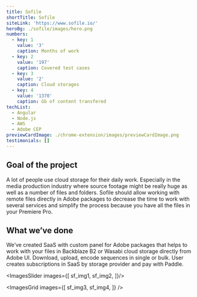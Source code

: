 ```yaml
---
title: Sofile
shortTitle: Sofile
siteLink: 'https://www.sofile.io/'
heroBg: ./sofile/images/hero.png
numbers:
  - key: 1
    value: '3'
    caption: Months of work
  - key: 2
    value: '197'
    caption: Covered test cases
  - key: 3
    value: '2'
    caption: Cloud storages
  - key: 4
    value: '1370'
    caption: Gb of content transfered
techList:
  - Angular
  - Node.js
  - AWS
  - Adobe CEP
previewCardImage: ./chrome-extension/images/previewCardImage.png
testimonials: []
---
```


## <Highlight>Goal</Highlight> of the project

A lot of people use cloud storage for their daily work. Especially in the media production industry where source footage might be really huge as well as a number of files and folders. Sofile should allow working with remote files directly in Adobe packages to decrease the time to work with several services and simplify the process because you have all the files in your Premiere Pro.

## What we’ve done

We’ve created SaaS with custom panel for Adobe packages that helps to work with your files in Backblaze B2 or Wasabi cloud storage directly from Adobe UI. Download, upload, encode sequences in single or bulk. User creates subscriptions in SaaS by storage provider and pay with Paddle.

<ImagesSlider images={[
  sf_img1,
  sf_img2,
]}/>

<ImagesGrid
  images={[
    sf_img3,
    sf_img4,
  ]}
/>

<ExpandedImage
  src={expanded}
/>
